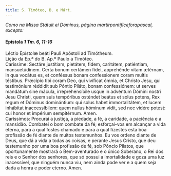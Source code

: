```yaml
---
title: S. Timóteo, B. e Márt.
---
```


<em>
  Como na Missa Státuit ei Dóminus, página martirpontificeforapascal, excepto:
</em>

<h4 class="text-center">
  Epístola <em>1 Tm. 6, 11-16</em>
</h4>
<div class="container-fluid">
  <div class="row">
    <div class="col-6 text-justify">
      Léctio Epístolæ beáti Pauli Apóstoli ad Timótheum.
    </div>
    <div class="col-6 text-justify">
      Lição da Ep.ª do B. Ap.º Paulo a Timóteo.
    </div>
    <div class="col-6 dropcaps text-justify">
      Caríssime: Sectáre justítiam, pietátem, fidem, caritátem, patiéntiam,
      mansuetúdinem. Certa bonum certámen fídei, apprehénde vitam ætérnam, in
      qua vocátus es, et conféssus bonam confessionem coram multis téstibus.
      Præcípio tibi coram Deo, qui vivíficat ómnia, et Christo Jesu, qui
      testimónium réddidit sub Póntio Piláto, bonam confessiónem: ut serves
      mandátum sine mácula, irreprehensíbile usque in advéntum Dómini nostri
      Jesu Christi, quem suis tempóribus osténdet beátus et solus potens, Rex
      regum et Dóminus dominántium: qui solus habet immortalitátem, et lucem
      inhábitat inaccessíbilem: quem nullus hóminum vidit, sed nec vidére
      potest: cui honor et impérium sempitérnum. Amen.
    </div>
    <div class="col-6 dropcaps text-justify">
      Caríssimos: Procurai a justiça, a piedade, a fé, a caridade, a paciência e
      a mansidão. Combatei o bom combate da fé; esforçai-vos em alcançar a vida
      eterna, para a qual fostes chamado e para a qual fizestes esta boa
      profissão de fé diante de muitos testemunhos. Eu vos ordeno diante de
      Deus, que dá a vida a todas as coisas, e perante Jesus Cristo, que deu
      testemunho por uma boa profissão de fé, sob Pôncio Pilatos, que
      oportunamente mostrará o Bem-aventurado e o único Soberano, o Rei dos reis
      e o Senhor dos senhores, que só possui a imortalidade e goza uma luz
      inacessível, que ninguém nunca viu, nem ainda pode ver e a quem seja dada
      a honra e poder eterno. Amen.
    </div>
  </div>
</div>
